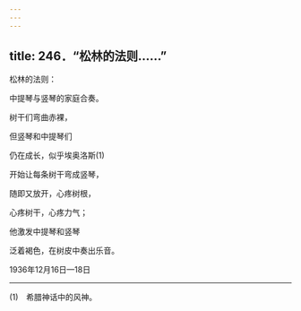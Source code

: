 ```yaml
---
---
---
```

title: 246．“松林的法则……”
---




松林的法则：

中提琴与竖琴的家庭合奏。

树干们弯曲赤裸，

但竖琴和中提琴们

仍在成长，似乎埃奥洛斯(1)

开始让每条树干弯成竖琴，

随即又放开，心疼树根，

心疼树干，心疼力气；

他激发中提琴和竖琴

泛着褐色，在树皮中奏出乐音。

1936年12月16日—18日



* * *



(1)　希腊神话中的风神。